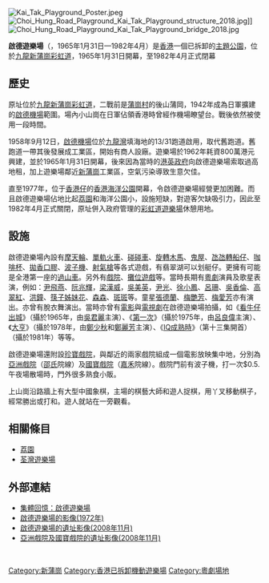 {{distinguish|東啟德遊樂場}}
[[File:Kai_Tak_Playground_Poster.jpeg|thumb]]
[[File:Choi_Hung_Road_Playground_Kai_Tak_Playground_structure_2018.jpg|thumb]]]]
[[File:Choi_Hung_Road_Playground_Kai_Tak_Playground_bridge_2018.jpg|thumb]]

'''啟德遊樂場'''（{{lang-en|Kai Tak Amusement Park}}，1965年1月31日—1982年4月）是[[香港|香港]]一個已拆卸的[[主題公園|主題公園]]，位於[[九龍|九龍]][[新蒲崗|新蒲崗]][[彩虹道|彩虹道]]，1965年1月31日開幕，至1982年4月正式閉幕

==歷史==
原址位於[[九龍|九龍]][[新蒲崗|新蒲崗]][[彩虹道|彩虹道]]，二戰前是[[蒲崗村|蒲崗村]]的後山蒲岡，1942年成為日軍擴建的[[啟德機場|啟德機場]]範圍。場內小山崗在日軍佔領香港時曾經作機場瞭望台。戰後依然被使用一段時間。

1958年9月12日，[[啟德機場|啟德機場]]位於[[九龍灣|九龍灣]]填海地的13/31跑道啟用，取代舊跑道。舊跑道一帶其後發展成工業區，開始有商人設廠。遊樂場於1962年耗資800萬港元興建，並於1965年1月31日開幕，後來因為當時的[[香港殖民地時期#香港政府|港英政府]]向啟德遊樂場索取過高地租，加上遊樂場鄰近[[新蒲崗|新蒲崗]]工業區，空氣污染導致生意欠佳。

直至1977年，位于[[香港仔|香港仔]]的[[香港海洋公園|香港海洋公園]]開幕，令啟德遊樂場經營更加困難。而且啟德遊樂場佔地比起[[荔園|荔園]]和海洋公園小，設施短缺，對遊客欠缺吸引力，因此至1982年4月正式關閉，原址併入政府管理的[[彩虹道遊樂場|彩虹道遊樂場]]休憩用地。

==設施==
啟德遊樂場內設有[[摩天輪|摩天輪]]、[[單軌鐵路|單軌火車]]、[[碰碰車|碰碰車]]、[[旋轉木馬|旋轉木馬]]、[[鬼屋|鬼屋]]、[[氹氹轉船仔|氹氹轉船仔]]、[[咖啡杯|咖啡杯]]、[[拋香口膠|拋香口膠]]、[[波子機|波子機]]、[[射氣槍|射氣槍]]等各式遊戲，有翡翠湖可以划艇仔。更擁有可能是全港第一座的[[過山車|過山車]]。另外有[[電影院|戲院]]、[[攤位遊戲|攤位遊戲]]等。當時長期有[[粵劇|粵劇]]演員及歌星表演，例如：[[尹飛燕|尹飛燕]]、[[阮兆輝|阮兆輝]]，[[梁漢威|梁漢威]]，[[吳美英|吳美英]]，[[尹光|尹光]]、[[徐小鳳|徐小鳳]]、[[呂珊|呂珊]]、[[吳香倫|吳香倫]]、[[高翠紅|高翠紅]]、[[洪鐘|洪鐘]]、[[筷子姊妹花|筷子姊妹花]]、[[森森|森森]]、[[斑斑|斑斑]]等。童星[[張德蘭|張德蘭]]、[[梅艷芳|梅艷芳]]、[[梅愛芳|梅愛芳]]亦有演出。亦曾有脫衣舞演出。當時亦曾有[[電影|電影]]與[[電視劇|電視劇]]在啟德遊樂場拍攝，如《[[看牛仔出城|看牛仔出城]]》（攝於1965年，由[[吳君麗|吳君麗]]主演）、《[[第一次|第一次]]》（攝於1975年，由[[呂良偉|呂良偉]]主演）、《[[大亨_(無綫電視劇)|大亨]]》（攝於1978年，由[[鄭少秋|鄭少秋]]和[[鄭麗芳|鄭麗芳]]主演）、《[[IQ成熟時|IQ成熟時]]》（第十三集開首）（攝於1981年）等等。

啟德遊樂場還附設[[珍寶戲院|珍寶戲院]]，與鄰近的兩家戲院組成一個電影放映集中地，分別為[[亞洲戲院|亞洲戲院]]（[[邵氏|邵氏]]院線）及[[國寶戲院|國寶戲院]]（[[嘉禾|嘉禾]]院線）。戲院門前有波子機，打一次$0.5. 午夜場散場時，門外很多熟食小販。

上山崗沿路牆上有大型中國象棋，主場的棋藝大師和遊人捉棋，用丫叉移動棋子，經常勝出或打和。遊人就站在一旁觀看。

==相關條目==
* [[荔園|荔園]]
* [[荃灣遊樂場|荃灣遊樂場]]

==外部連結==
* [http://www.youtube.com/watch?v=OEvg0sCjVi0 集體回憶：啟德遊樂場]{{Wayback|url=http://www.youtube.com/watch?v=OEvg0sCjVi0 |date=20200503025751 }}
* [http://uk.youtube.com/watch?v=d3E9Rio-bYE 啟德遊樂場的影像(1972年)]
* [http://uk.youtube.com/watch?v=RV8D319sb7U 啟德遊樂場的遺址影像(2008年11月)]
* [http://uk.youtube.com/watch?v=ndi-AuMmEeg 亞洲戲院及國寶戲院的遺址影像(2008年11月)]

<br>
{{香港主題公園}}

[[Category:新蒲崗|Category:新蒲崗]]
[[Category:香港已拆卸機動遊樂場|Category:香港已拆卸機動遊樂場]]
[[Category:粵劇場地|Category:粵劇場地]]